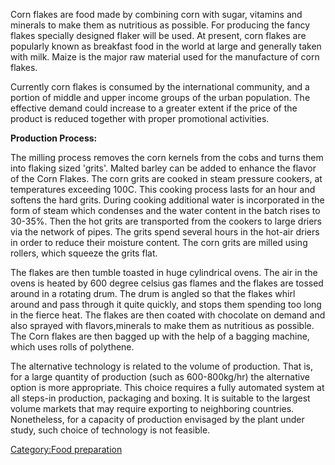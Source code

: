 Corn flakes are food made by combining corn with sugar, vitamins and minerals to make them as nutritious as possible. For producing the fancy flakes specially designed flaker will be used. At present, corn flakes are popularly known as breakfast food in the world at large and generally taken with milk. Maize is the major raw material used for the manufacture of corn flakes.

Currently corn flakes is consumed by the international community, and a portion of middle and upper income groups of the urban population. The effective demand could increase to a greater extent if the price of the product is reduced together with proper promotional activities.

'''Production Process:'''

The milling process removes the corn kernels from the cobs and turns them into flaking sized 'grits'. Malted barley can be added to enhance the flavor of the Corn Flakes. The corn grits are cooked in steam pressure cookers, at temperatures exceeding 100C. This cooking process lasts for an hour and softens the hard grits. During cooking additional water is incorporated in the
form of steam which condenses and the water content in the batch rises to 30-35%. Then the hot grits are transported from the cookers to large driers via the network of pipes. The grits spend several hours in the hot-air driers in order to reduce their moisture content. The corn grits are milled using rollers, which squeeze the grits flat.

The flakes are then tumble toasted in huge cylindrical ovens. The air in the ovens is heated by 600 degree celsius gas flames and the flakes are tossed around in a rotating drum. The drum is angled so that the flakes whirl around and pass through it quite quickly, and stops them spending too long in the fierce heat. The flakes are then coated with chocolate on demand and also sprayed with flavors,minerals to make them as nutritious as possible. The Corn flakes are then bagged up with the
help of a bagging machine, which uses rolls of polythene.

The alternative technology is related to the volume of production. That is, for a large quantity of production (such as 600-800kg/hr) the alternative option is more appropriate. This choice requires a fully automated system at all steps-in production, packaging and boxing. It is suitable to the largest volume markets that may require exporting to neighboring countries. Nonetheless, for a capacity of production envisaged by the plant under study, such choice of technology is not
feasible.

[[Category:Food preparation]]